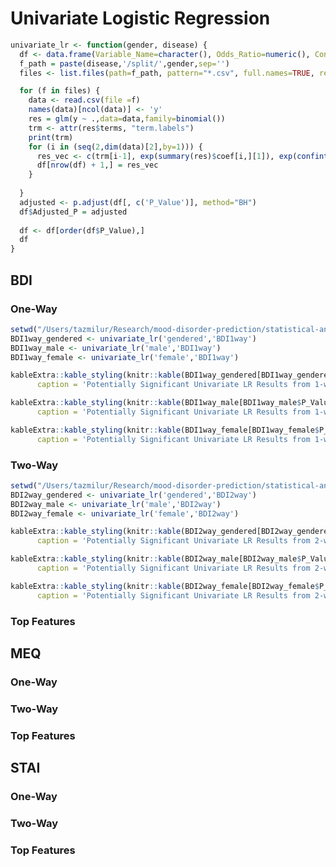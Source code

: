 # Univariate Logistic Regression

```r
univariate_lr <- function(gender, disease) {
  df <- data.frame(Variable_Name=character(), Odds_Ratio=numeric(), Conf_25=numeric(), Conf_75=numeric(), P_Value=numeric())
  f_path = paste(disease,'/split/',gender,sep='')
  files <- list.files(path=f_path, pattern="*.csv", full.names=TRUE, recursive=FALSE)

  for (f in files) {
    data <- read.csv(file =f)
    names(data)[ncol(data)] <- 'y'
    res = glm(y ~ .,data=data,family=binomial())
    trm <- attr(res$terms, "term.labels")
    print(trm)
    for (i in (seq(2,dim(data)[2],by=1))) {
      res_vec <- c(trm[i-1], exp(summary(res)$coef[i,][1]), exp(confint(res)[i,]), summary(res)$coef[i,][4])
      df[nrow(df) + 1,] = res_vec
    }
    
  }
  adjusted <- p.adjust(df[, c('P_Value')], method="BH")
  df$Adjusted_P = adjusted
  
  df <- df[order(df$P_Value),]
  df
}
```

## BDI

### One-Way


```r
setwd("/Users/tazmilur/Research/mood-disorder-prediction/statistical-analysis/analysis/")
BDI1way_gendered <- univariate_lr('gendered','BDI1way')
BDI1way_male <- univariate_lr('male','BDI1way')
BDI1way_female <- univariate_lr('female','BDI1way')
```

```r
kableExtra::kable_styling(knitr::kable(BDI1way_gendered[BDI1way_gendered$P_Value <= 0.05,], booktabs = TRUE, 
      caption = 'Potentially Significant Univariate LR Results from 1-way BDI with combined genders.'), bootstrap_options = c("striped", "hover", "condensed"), font_size = 10)
```

```r
kableExtra::kable_styling(knitr::kable(BDI1way_male[BDI1way_male$P_Value <= 0.05,], booktabs = TRUE, 
      caption = 'Potentially Significant Univariate LR Results from 1-way BDI with males.'), bootstrap_options = c("striped", "hover", "condensed"), font_size = 10)
```

```r
kableExtra::kable_styling(knitr::kable(BDI1way_female[BDI1way_female$P_Value <= 0.05,], booktabs = TRUE, 
      caption = 'Potentially Significant Univariate LR Results from 1-way BDI with females.'), bootstrap_options = c("striped", "hover", "condensed"), font_size = 10)
```


### Two-Way

```r
setwd("/Users/tazmilur/Research/mood-disorder-prediction/statistical-analysis/analysis/")
BDI2way_gendered <- univariate_lr('gendered','BDI2way')
BDI2way_male <- univariate_lr('male','BDI2way')
BDI2way_female <- univariate_lr('female','BDI2way')
```


```r
kableExtra::kable_styling(knitr::kable(BDI2way_gendered[BDI2way_gendered$P_Value <= 0.05,], booktabs = TRUE, 
      caption = 'Potentially Significant Univariate LR Results from 2-way BDI with combined genders.'), bootstrap_options = c("striped", "hover", "condensed"), font_size = 10)
```

```r
kableExtra::kable_styling(knitr::kable(BDI2way_male[BDI2way_male$P_Value <= 0.05,], booktabs = TRUE, 
      caption = 'Potentially Significant Univariate LR Results from 2-way BDI with males.'), bootstrap_options = c("striped", "hover", "condensed"), font_size = 10)
```

```r
kableExtra::kable_styling(knitr::kable(BDI2way_female[BDI2way_female$P_Value <= 0.05,], booktabs = TRUE, 
      caption = 'Potentially Significant Univariate LR Results from 2-way BDI with females.'), bootstrap_options = c("striped", "hover", "condensed"), font_size = 10)
```


### Top Features

## MEQ

### One-Way

### Two-Way

### Top Features

## STAI

### One-Way

### Two-Way

### Top Features